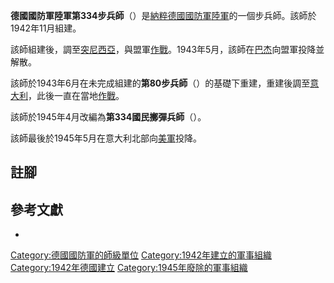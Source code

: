 {{infobox military unit
|unit_name = 德國國防軍陸軍第334步兵師<br/>德國國防軍陸軍第334國民擲彈兵師
|image = 334th Infanterie-Division Logo 3.jpg
|image_size = 100
|dates = 1942年11月至1945年5月
|country = {{flag|Nazi Germany}}
|branch = [[納粹德國陸軍|陸軍]]
|type = [[步兵|步兵]]
|role =
|size = [[师_(军队)|師]]
|command_structure =
|garrison =
|garrison_label =
|nickname =
|motto =
|colors =
|colors_label =
|march =
|mascot =
|battles =
}}

'''德國國防軍陸軍第334步兵師'''（{{lang-de|'''334. Infanterie-Division'''}}）是[[納粹德國|納粹德國]][[德國國防軍|國防軍]][[納粹德國陸軍|陸軍]]的一個步兵師。該師於1942年11月組建{{cfn|Mitcham|y=2007}}。

該師組建後，調至[[突尼西亞|突尼西亞]]，與盟軍[[突尼西亞戰役|作戰]]。1943年5月，該師在[[巴杰|巴杰]]向盟軍投降並解散。

該師於1943年6月在未完成組建的'''第80步兵師'''（{{lang-de|'''80. Infanterie-Division'''}}）的基礎下重建，重建後調至[[意大利|意大利]]，此後一直在當地[[義大利戰役_(第二次世界大戰)|作戰]]。

該師於1945年4月改編為'''第334國民擲彈兵師'''（{{lang-de|'''334. Volksgrenadier-Division'''}}）。

該師最後於1945年5月在意大利北部向[[美軍|美軍]]投降。

== 註腳 ==
{{reflist}}

== 參考文獻 ==
* {{Cite book|last=Mitcham|first=Samuel W.|title=German Order of Battle. Volume Two: 291st-999th Infantry Divisions, Named Infantry Divisions, and Special Divisions in WWII|publisher=Stackpole Books|year=2007|isbn=9780811734165|location=|author-link=Samuel W. Mitcham|ref={{sfnRef|Mitcham|y=2007}}}}

{{mil-stub}}
{{德國國防軍陸軍的步兵師}}
[[Category:德國國防軍的師級單位|Category:德國國防軍的師級單位]]
[[Category:1942年建立的軍事組織|Category:1942年建立的軍事組織]]
[[Category:1942年德國建立|Category:1942年德國建立]]
[[Category:1945年廢除的軍事組織|Category:1945年廢除的軍事組織]]